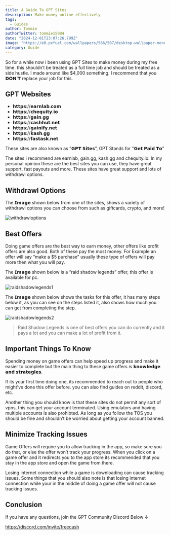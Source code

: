 ```yaml
---
title: A Guide To GPT Sites
description: Make money online effectively
tags:
  - Guides
author: Tommie 
authorTwitter: tommie15984
date: "2024-12-01T23:07:26.799Z"
image: "https://e0.pxfuel.com/wallpapers/566/507/desktop-wallpaper-money-jpg-168-kb-other-money-cartoon.jpg"
category: Guide
---
```

So for a while now i been using GPT Sites to make money during my free time. this shouldn’t be treated as a full time job and should be treated as a side hustle. I made around like $4,000 something. I recommend that you 𝗗𝗢𝗡’𝗧 replace your job for this.

## GPT Websites

- 𝗵𝘁𝘁𝗽𝘀://𝗲𝗮𝗿𝗻𝗹𝗮𝗯.𝗰𝗼𝗺
- 𝗵𝘁𝘁𝗽𝘀://𝗰𝗵𝗲𝗾𝘂𝗶𝘁𝘆.𝗶𝗼
- 𝗵𝘁𝘁𝗽𝘀://𝗴𝗮𝗶𝗻.𝗴𝗴
- 𝗵𝘁𝘁𝗽𝘀://𝗰𝗮𝘀𝗵𝗵𝘂𝘁.𝗻𝗲𝘁
- 𝗵𝘁𝘁𝗽𝘀://𝗴𝗮𝗶𝗻𝗶𝗳𝘆.𝗻𝗲𝘁
- 𝗵𝘁𝘁𝗽𝘀://𝗸𝗮𝘀𝗵.𝗴𝗴
- 𝗵𝘁𝘁𝗽𝘀://𝗳𝗮𝘀𝘁𝗮𝘀𝗸.𝗻𝗲𝘁

These sites are also known as ”𝗚𝗣𝗧 𝗦𝗶𝘁𝗲𝘀”, GPT Stands for ”𝗚𝗲𝘁 𝗣𝗮𝗶𝗱 𝗧𝗼”

The sites i recommend are earnlab, gain.gg, kash.gg and chequity.io. In my personal opinion these are the best sites you can use, they have great support, fast payouts and more. These sites have great support and lots of withdrawl options.

## Withdrawl Options

The 𝗜𝗺𝗮𝗴𝗲 shown below from one of the sites, shows a variety of withdrawl options you can choose from such as giftcards, crypto, and more!

![withdrawloptions](/images/withdrawl1.png)

## Best Offers

Doing game offers are the best way to earn money, other offers like profit offers are also good. Both of these pay the most money. For Example an offer will say “make a $5 purchase” usually these type of offers will pay more then what you will pay.

The 𝗜𝗺𝗮𝗴𝗲 shown below is a “raid shadow legends” offer, this offer is available for pc.

![raidshadowlegends1](/images/raid1.png)

The 𝗜𝗺𝗮𝗴𝗲 shown below shows the tasks for this offer, it has many steps below it, as you can see on the steps listed it, also shows how much you can get from completing the step.

![raidshadowlegends2](/images/raid2.png)

> Raid Shadow Legends is one of best offers you can do currently and it pays a lot and you can make a lot of profit from it.

## Important Things To Know

Spending money on game offers can help speed up progress and make it easier to complete but the main thing to these game offers is 𝗸𝗻𝗼𝘄𝗹𝗲𝗱𝗴𝗲 𝗮𝗻𝗱 𝘀𝘁𝗿𝗮𝘁𝗲𝗴𝗶𝗲𝘀.

If its your first time doing one, its recommended to reach out to people who might’ve done this offer before. you can also find guides on reddit, discord, etc.

Another thing you should know is that these sites do not permit any sort of vpns, this can get your account terminated. Using emulators and having multiple accounts is also prohibted. As long as you follow the TOS you should be fine and shouldn’t be worried about getting your account banned.

## Minimize Tracking Issues

Game Offers will require you to allow tracking in the app, so make sure you do that, or else the offer won’t track your progress. When you click on a game offer and it redirects you to the app store its recommended that you stay in the app store and open the game from there.

Losing internet connection while a game is downloading can cause tracking issues. Some things that you should also note is that losing internet connection while your in the middle of doing a game offer will not cause tracking issues.

## Conclusion

If you have any questions, join the GPT Community Discord Below ↓

https://discord.com/invite/freecash